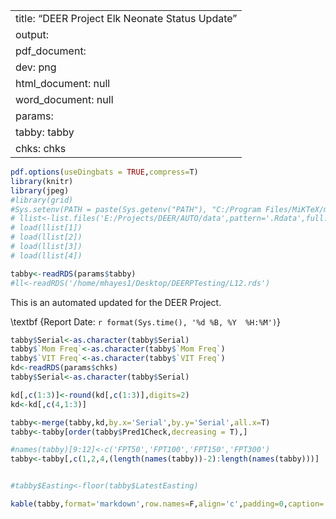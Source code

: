 
---
title: "DEER Project Elk Neonate Status Update"
output:
  pdf_document:
    dev: png
  html_document: null
  word_document: null
params:
  tabby: tabby
  chks: chks
---
\pdfminorversion=5 
\pdfcompresslevel=9
\pdfobjcompresslevel=2
```r
pdf.options(useDingbats = TRUE,compress=T)
library(knitr)
library(jpeg)
#library(grid)
#Sys.setenv(PATH = paste(Sys.getenv("PATH"), "C:/Program Files/MiKTeX/miktex/bin", sep=.Platform$path.sep))
# llist<-list.files('E:/Projects/DEER/AUTO/data',pattern='.Rdata',full.names=T)
# load(llist[1])
# load(llist[2])
# load(llist[3])
# load(llist[4])

tabby<-readRDS(params$tabby)
#ll<-readRDS('/home/mhayes1/Desktop/DEERPTesting/L12.rds')
```
This is an automated updated for the DEER Project.\vspace{5mm}

\large\textbf {Report Date: `r format(Sys.time(), '%d %B, %Y  %H:%M')`}
\vspace{10mm}

\large\textbf {Birth Freqs}
```r
tabby$Serial<-as.character(tabby$Serial)
tabby$`Mom Freq`<-as.character(tabby$`Mom Freq`)
tabby$`VIT Freq`<-as.character(tabby$`VIT Freq`)
kd<-readRDS(params$chks)
tabby$Serial<-as.character(tabby$Serial)

kd[,c(1:3)]<-round(kd[,c(1:3)],digits=2)
kd<-kd[,c(4,1:3)]

tabby<-merge(tabby,kd,by.x='Serial',by.y='Serial',all.x=T)
tabby<-tabby[order(tabby$Pred1Check,decreasing = T),]

#names(tabby)[9:12]<-c('FPT50','FPT100','FPT150','FPT300')
tabby<-tabby[,c(1,2,4,(length(names(tabby))-2):length(names(tabby)))]


#tabby$Easting<-floor(tabby$LatestEasting)

kable(tabby,format='markdown',row.names=F,align='c',padding=0,caption='Birth Data')

```